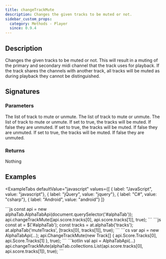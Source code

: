 ```yaml
---
title: changeTrackMute
description: Changes the given tracks to be muted or not.
sidebar_custom_props:
  category: Methods - Player
  since: 0.9.4
---
```


<SinceBadge since="0.9.4" />


## Description
Changes the given tracks to be muted or not. This will result in a muting of the primary and secondary midi channel that the track uses
for playback. If the track shares the channels with another track, all tracks will be muted as during playback they cannot be distinguished.

## Signatures

<TypeTable>
    <TypeRow type="js" name="changeTrackMute(tracks: Track[], mute: boolean): void;" />
    <TypeRow type="net" name="void ChangeTrackMute(IList<AlphaTab.Model.Track> tracks, bool mute)" />
    <TypeRow type="android" name="fun changeTrackMute(tracks: alphaTab.collections.List<alphaTab.model.Track>, mute: Boolean): Unit" />
</TypeTable>

### Parameters 

<ParameterTable>
    <ParameterRow platform="js" name="tracks" type="alphaTab.model.Track[]">
        The list of track to mute or unmute.
    </ParameterRow>
    <ParameterRow platform="net" name="tracks" type="IList<AlphaTab.Model.Track>">
        The list of track to mute or unmute.
    </ParameterRow>
    <ParameterRow platform="android" name="tracks" type="alphaTab.collections.List<alphaTab.model.Track>">
        The list of track to mute or unmute.
    </ParameterRow>
    <ParameterRow platform="js" name="mute" type="boolean">
        If set to true, the tracks will be muted. If false they are unmuted.
    </ParameterRow>
    <ParameterRow platform="net" name="mute" type="bool">
        If set to true, the tracks will be muted. If false they are unmuted.
    </ParameterRow>
    <ParameterRow platform="android" name="mute" type="Boolean">
        If set to true, the tracks will be muted. If false they are unmuted.
    </ParameterRow>
</ParameterTable>

### Returns 
Nothing 

## Examples


<ExampleTabs
    defaultValue="javascript"
    values={[
      { label: "JavaScript", value: "javascript"},
      { label: "jQuery", value: "jquery"},
      { label: "C#", value: "csharp"},
      { label: "Android", value: "android"}
    ]}
>
<ExampleTabItem value="javascript">
```js
const api = new alphaTab.AlphaTabApi(document.querySelector('#alphaTab'));
api.changeTrackMute([api.score.tracks[0], api.score.tracks[1]], true);
```
</ExampleTabItem>
<ExampleTabItem value="jquery">
```js
const at = $('#alphaTab');
const tracks = at.alphaTab('tracks');
at.alphaTab('muteTracks', [tracks[0], tracks[1]], true);
```
</ExampleTabItem>
<ExampleTabItem value="csharp">
```cs
var api = new AlphaTabApi<MyControl>(...);
api.ChangeTrackMute(new Track[] { api.Score.Tracks[0], api.Score.Tracks[1] }, true);
```
</ExampleTabItem>
<ExampleTabItem value="android">
```kotlin
val api = AlphaTabApi<MyControl>(...)
api.changeTrackMute(alphaTab.collections.List<alphaTab.model.Track>(api.score.tracks[0], api.score.tracks[1]), true);
```
</ExampleTabItem>
</ExampleTabs>
